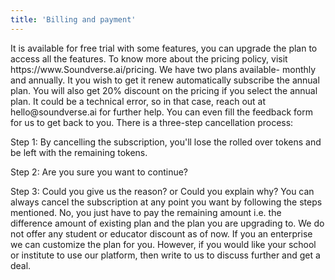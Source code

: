 ```yaml
---
title: 'Billing and payment'
---
```

<Accordion title="What is the pricing policy of Soundverse?">
  It is available for free trial with some features, you can upgrade the plan to access all the features. To know more about the pricing policy, visit https://www.Soundverse.ai/pricing.
</Accordion>
<Accordion title="If I start a monthly subscription, is it just for one month or will it renew automatically?">
 We have two plans available- monthly and annually. It you wish to get it renew automatically subscribe the annual plan. You will also get 20% discount on the pricing if you select the annual plan.
</Accordion>
<Accordion title="Why didn’t my credits refresh on my billing day?">
  It could be a technical error, so in that case, reach out at hello@soundverse.ai for further help. You can even fill the feedback form for us to get back to you.
</Accordion>
<Accordion title="How do I cancel my plan?">
  There is a three-step cancellation process:
 
 Step 1: By cancelling the subscription, you'll lose the rolled over tokens and be left with the remaining tokens.
  
  Step 2: Are you sure you want to continue?
 
 Step 3: Could you give us the reason? or Could you explain why?
</Accordion>
<Accordion title="What do I do if I accidentally selected a yearly plan instead of monthly?">
  You can always cancel the subscription at any point you want by following the steps mentioned.
</Accordion>
<Accordion title="If I upgrade from a lower plan to a higher plan, do I have to pay the full rate of the higher plan?">
  No, you just have to pay the remaining amount i.e. the difference amount of existing plan and the plan you are upgrading to.
</Accordion>
<Accordion title="Do you offer student or educator discounts?">
  We do not offer any student or educator discount as of now. If you an enterprise we can customize the plan for you. However, if you would like your school or institute to use our platform, then write to us to discuss further and get a deal.
</Accordion>









